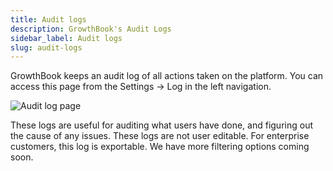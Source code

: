 ```yaml
---
title: Audit logs
description: GrowthBook's Audit Logs
sidebar_label: Audit logs
slug: audit-logs
---
```


GrowthBook keeps an audit log of all actions taken on the platform. You can access this page from the Settings -> Log in the left navigation.

<div style={{textAlign: "center", paddingBottom: "10px"}}>
  <img src="/images/using/audit-logs.png" alt="Audit log page" style={{maxWidth: "600px"}} />
</div>

These logs are useful for auditing what users have done, and figuring out the cause of any issues. These logs are not user editable.
For enterprise customers, this log is exportable. We have more filtering options coming soon.
